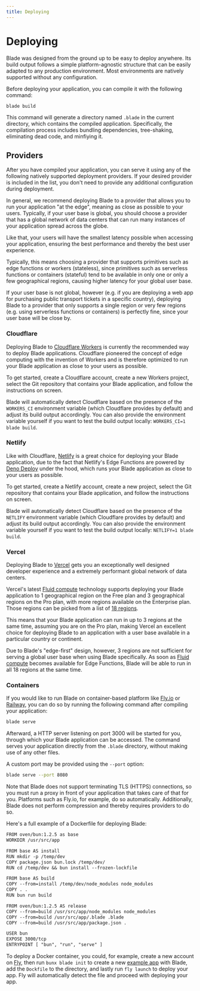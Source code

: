 ```yaml
---
title: Deploying
---
```


# Deploying

Blade was designed from the ground up to be easy to deploy anywhere. Its build
output follows a simple platform-agnostic structure that can be easily adapted
to any production environment. Most environments are natively supported without
any configuration.

Before deploying your application, you can compile it with the following command:

```bash
blade build
```

This command will generate a directory named `.blade` in the current directory,
which contains the compiled application. Specifically, the compilation process
includes bundling dependencies, tree-shaking, eliminating dead code, and
minfiying it.

## Providers

After you have compiled your application, you can serve it using any of the following
natively supported deployment providers. If your desired provider is included in the list,
you don't need to provide any additional configuration during deployment.

In general, we recommend deploying Blade to a provider that allows you to run your
application "at the edge", meaning as close as possible to your users. Typically, if
your user base is global, you should choose a provider that has a global network of
data centers that can run many instances of your application spread across the globe.

Like that, your users will have the smallest latency possible when accessing your application,
ensuring the best performance and thereby the best user experience.

Typically, this means choosing a provider that supports primitives such as edge functions
or workers (stateless), since primitives such as serverless functions or containers
(stateful) tend to be available in only one or only a few geographical regions, causing
higher latency for your global user base.

If your user base is not global, however (e.g. if you are deploying a web app for purchasing
public transport tickets in a specific country), deploying Blade to a provider that only
supports a single region or very few regions (e.g. using serverless functions or containers)
is perfectly fine, since your user base will be close by.

### Cloudflare

Deploying Blade to [Cloudflare Workers](https://workers.cloudflare.com) is currently
the recommended way to deploy Blade applications. Cloudflare pioneered the concept of
edge computing with the invention of Workers and is therefore optimized to run your
Blade application as close to your users as possible.

To get started, create a Cloudflare account, create a new Workers project, select the
Git repository that contains your Blade application, and follow the instructions on screen.

Blade will automatically detect Cloudflare based on the presence of the `WORKERS_CI`
environment variable (which Cloudflare provides by default) and adjust its build output
accordingly. You can also provide the environment variable yourself if you want to test
the build output locally: `WORKERS_CI=1 blade build`.

### Netlify

Like with Cloudflare, [Netlify](https://www.netlify.com) is a great choice for deploying
your Blade application, due to the fact that Netlify's Edge Functions are powered
by [Deno Deploy](https://deno.com/subhosting) under the hood, which runs your Blade
application as close to your users as possible.

To get started, create a Netlify account, create a new project, select the
Git repository that contains your Blade application, and follow the instructions on screen.

Blade will automatically detect Cloudflare based on the presence of the `NETLIFY`
environment variable (which Cloudflare provides by default) and adjust its build output
accordingly. You can also provide the environment variable yourself if you want to test
the build output locally: `NETLIFY=1 blade build`.

### Vercel

Deploying Blade to [Vercel](https://vercel.com) gets you an exceptionally well designed
developer experience and a extremely performant global network of data centers.

Vercel's latest [Fluid compute](https://vercel.com/fluid) technology supports deploying
your Blade application to 1 geographical region on the Free plan and 3 geographical
regions on the Pro plan, with more regions available on the Enterprise plan. Those regions
can be picked from a list of [18 regions](https://vercel.com/docs/edge-network/regions).

This means that your Blade application can run in up to 3 regions at the same time,
assuming you are on the Pro plan, making Vercel an excellent choice for deploying Blade to
an application with a user base available in a particular country or continent.

Due to Blade's "edge-first" design, however, 3 regions are not sufficient for serving a global
user base when using Blade specifically. As soon as [Fluid compute](https://vercel.com/fluid)
becomes available for Edge Functions, Blade will be able to run in all 18 regions
at the same time.

### Containers

If you would like to run Blade on container-based platform like [Fly.io](https://fly.io)
or [Railway](https://railway.app), you can do so by running the following command after
compiling your application:

```bash
blade serve
```

Afterward, a HTTP server listening on port 3000 will be started for you, through which
your Blade application can be accessed. The command serves your application directly
from the `.blade` directory, without making use of any other files.

A custom port may be provided using the `--port` option:

```bash
blade serve --port 8080
```

Note that Blade does not support terminating TLS (HTTPS) connections, so you must run a
proxy in front of your application that takes care of that for you. Platforms such as
Fly.io, for example, do so automatically. Additionally, Blade does not perform compression
and thereby requires providers to do so.

Here's a full example of a Dockerfile for deploying Blade:

```txt
FROM oven/bun:1.2.5 as base
WORKDIR /usr/src/app

FROM base AS install
RUN mkdir -p /temp/dev
COPY package.json bun.lock /temp/dev/
RUN cd /temp/dev && bun install --frozen-lockfile

FROM base AS build
COPY --from=install /temp/dev/node_modules node_modules
COPY . .
RUN bun run build

FROM oven/bun:1.2.5 AS release
COPY --from=build /usr/src/app/node_modules node_modules
COPY --from=build /usr/src/app/.blade .blade
COPY --from=build /usr/src/app/package.json .

USER bun
EXPOSE 3000/tcp
ENTRYPOINT [ "bun", "run", "serve" ]
```

To deploy a Docker container, you could, for example, create a new account on [Fly](https://fly.io), then run `bunx blade init` to create a new [example app](https://github.com/ronin-co/blade/tree/main/examples/basic) with Blade, add the `Dockfile` to the directory, and lastly run `fly launch` to deploy your app. Fly will automatically detect the file and proceed with deploying your app.